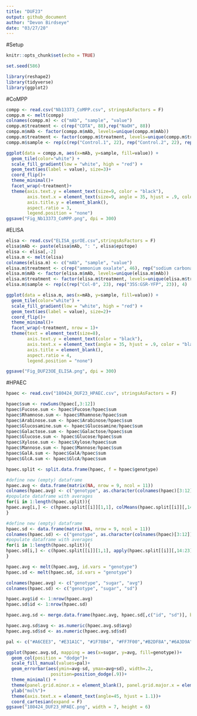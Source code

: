 ```yaml
---
title: "DUF23"
output: github_document
author: "Devon Birdseye"
date: "03/27/20"
---
```

#Setup
```r
knitr::opts_chunk$set(echo = TRUE)
```
```r
set.seed(586)
```
```r
library(reshape2)
library(tidyverse)
library(ggplot2)
```

#CoMPP
```r
compp <- read.csv("Nb13373_CoMPP.csv", stringsAsFactors = F)
compp.m <- melt(compp)
colnames(compp.m) <- c("mAb", "sample", "value")
compp.m$treatment <- c(rep("CDTA", 88),rep("NaOH", 88))
compp.m$mAb <- factor(compp.m$mAb, levels=unique(compp.m$mAb))
compp.m$treatment <- factor(compp.m$treatment, levels=unique(compp.m$treatment))
compp.m$sample <- rep(c(rep("Control.1", 22), rep("Control.2", 22), rep("Nb13373.1",22), rep("Nb13373.2",22)),2)
```

```r
ggplot(data = compp.m, aes(x=mAb, y=sample, fill=value)) +
  geom_tile(color="white") + 
  scale_fill_gradient(low = "white", high = "red") + 
  geom_text(aes(label = value), size=3)+
  coord_flip()+
  theme_minimal()+
  facet_wrap(~treatment)+
  theme(axis.text.y = element_text(size=9, color = "black"),
        axis.text.x = element_text(size=9, angle = 35, hjust = .9, color = "black"),
        axis.title.y = element_blank(),
        aspect.ratio = 3,
        legend.position = "none")
ggsave("Fig_Nb13373_CoMPP.png", dpi = 300)
```

#ELISA
```r
elisa <- read.csv("ELISA_gsrOE.csv",stringsAsFactors = F)
elisa$mAb <- paste(elisa$mAb, ": ", elisa$epitope)
elisa <- elisa[,-2]
elisa.m <- melt(elisa)
colnames(elisa.m) <- c("mAb", "sample", "value") 
elisa.m$treatment <- c(rep("ammonium oxalate", 46), rep("sodium carbonate", 46), rep("1M KOH", 46), rep("4M KOH", 46))
elisa.m$mAb <- factor(elisa.m$mAb, levels=unique(elisa.m$mAb))
elisa.m$treatment <- factor(elisa.m$treatment, levels=unique(elisa.m$treatment))
elisa.m$sample <- rep(c(rep("Col-0", 23), rep("35S:GSR-YFP", 23)), 4)
```


```r
ggplot(data = elisa.m, aes(x=mAb, y=sample, fill=value)) +
  geom_tile(color="white") + 
  scale_fill_gradient(low = "white", high = "red") + 
  geom_text(aes(label = value), size=2)+
  coord_flip()+
  theme_minimal()+
  facet_wrap(~treatment, nrow = 1)+
  theme(text = element_text(size=8),
        axis.text.y = element_text(color = "black"),
        axis.text.x = element_text(angle = 35, hjust = .9, color = "black"),
        axis.title = element_blank(),
        aspect.ratio = 4,
        legend.position = "none")

ggsave("Fig_DUF23OE_ELISA.png", dpi = 300)
```

#HPAEC
```r
hpaec <- read.csv("180424_DUF23_HPAEC.csv", stringsAsFactors = F)
```
```r
hpaec$sum <- rowSums(hpaec[,3:12])
hpaec$Fucose.sum <- hpaec$Fucose/hpaec$sum
hpaec$Rhamnose.sum <- hpaec$Rhamnose/hpaec$sum
hpaec$Arabinose.sum <- hpaec$Arabinose/hpaec$sum
hpaec$Glucosamine.sum <- hpaec$Glucosamine/hpaec$sum
hpaec$Galactose.sum <- hpaec$Galactose/hpaec$sum
hpaec$Glucose.sum <- hpaec$Glucose/hpaec$sum
hpaec$Xylose.sum <- hpaec$Xylose/hpaec$sum
hpaec$Mannose.sum <- hpaec$Mannose/hpaec$sum
hpaec$GalA.sum <- hpaec$GalA/hpaec$sum
hpaec$GlcA.sum <- hpaec$GlcA/hpaec$sum
```
```r
hpaec.split <- split.data.frame(hpaec, f = hpaec$genotype)
```
```r
#define new (empty) dataframe
hpaec.avg <- data.frame(matrix(NA, nrow = 9, ncol = 11))
colnames(hpaec.avg) <- c("genotype", as.character(colnames(hpaec)[3:12]))
#populate dataframe with averages
for(i in 1:length(hpaec.split)){
hpaec.avg[i,] <- c(hpaec.split[[i]][1,1], colMeans(hpaec.split[[i]][,14:23]))
}
```


```r
#define new (empty) dataframe
hpaec.sd <- data.frame(matrix(NA, nrow = 9, ncol = 11))
colnames(hpaec.sd) <- c("genotype", as.character(colnames(hpaec)[3:12]))
#populate dataframe with averages
for(i in 1:length(hpaec.split)){
hpaec.sd[i,] <- c(hpaec.split[[i]][1,1], apply(hpaec.split[[i]][,14:23], 2, sd))
}
```

```r
hpaec.avg <- melt(hpaec.avg, id.vars = "genotype")
hpaec.sd <- melt(hpaec.sd, id.vars = "genotype")

colnames(hpaec.avg) <- c("genotype", "sugar", "avg")
colnames(hpaec.sd) <- c("genotype", "sugar", "sd")

hpaec.avg$id <- 1:nrow(hpaec.avg)
hpaec.sd$id <- 1:nrow(hpaec.sd)
```
```r
hpaec.avg.sd <- merge.data.frame(hpaec.avg, hpaec.sd[,c("id", "sd")], by.x = "id", by.y = "id")
```

```r
hpaec.avg.sd$avg <- as.numeric(hpaec.avg.sd$avg)
hpaec.avg.sd$sd <- as.numeric(hpaec.avg.sd$sd)
```

```r
pal <- c("#A6CEE3", "#E31A1C", "#1F78B4", "#FF7F00","#B2DF8A","#6A3D9A","#FDBF6F","#33A02C","#FB9A99")

ggplot(hpaec.avg.sd, mapping = aes(x=sugar, y=avg, fill=genotype))+
  geom_col(position = "dodge")+
  scale_fill_manual(values=pal)+
  geom_errorbar(aes(ymin=avg-sd, ymax=avg+sd), width=.2,
                 position=position_dodge(.9))+
  theme_minimal() +
  theme(panel.grid.minor.x = element_blank(), panel.grid.major.x = element_blank())+
  ylab("mol%")+
  theme(axis.text.x = element_text(angle=45, hjust = 1.1))+
  coord_cartesian(expand = F)
ggsave("180424_DUF23_HPAEC.png", width = 7, height = 6)
```






